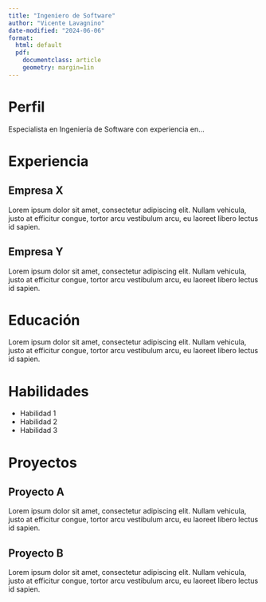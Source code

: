 ```yaml
---
title: "Ingeniero de Software"
author: "Vicente Lavagnino"
date-modified: "2024-06-06"
format:
  html: default
  pdf: 
    documentclass: article
    geometry: margin=1in
---
```


# Perfil

Especialista en Ingeniería de Software con experiencia en...

# Experiencia

## Empresa X

Lorem ipsum dolor sit amet, consectetur adipiscing elit. Nullam vehicula, justo at efficitur congue, tortor arcu vestibulum arcu, eu laoreet libero lectus id sapien.

## Empresa Y

Lorem ipsum dolor sit amet, consectetur adipiscing elit. Nullam vehicula, justo at efficitur congue, tortor arcu vestibulum arcu, eu laoreet libero lectus id sapien.

# Educación

Lorem ipsum dolor sit amet, consectetur adipiscing elit. Nullam vehicula, justo at efficitur congue, tortor arcu vestibulum arcu, eu laoreet libero lectus id sapien.

# Habilidades

- Habilidad 1
- Habilidad 2
- Habilidad 3

# Proyectos

## Proyecto A

Lorem ipsum dolor sit amet, consectetur adipiscing elit. Nullam vehicula, justo at efficitur congue, tortor arcu vestibulum arcu, eu laoreet libero lectus id sapien.

## Proyecto B

Lorem ipsum dolor sit amet, consectetur adipiscing elit. Nullam vehicula, justo at efficitur congue, tortor arcu vestibulum arcu, eu laoreet libero lectus id sapien.
